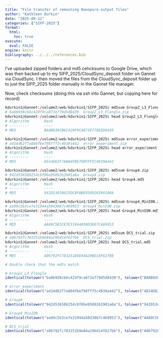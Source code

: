 ```yaml
---
title: "File transfer of remaining Nanopore output files"
author: "Kathleen Durkin"
date: "2025-09-12"
categories: ["SIFP-2025"]
format:
  html:
    toc: true
execute: 
  eval: FALSE
engine: knitr
bibliography: ../../../references.bib
---
```


I've uploaded zipped folders and md5 cehcksums to Google Drive, which was then backed up to my SIFP_2025/CloudSync_deposit folder on Gannet via CloudSync. I then moved the files from the CloudSync_deposit folder up to just the SIFP_2025 folder manually in the Gannet file manager.

Now, check checksums (doing this via ssh into Gannet, but copying here for record)

```r

kdurkin1@Gannet:/volume2/web/kdurkin1/SIFP_2025$ md5sum Group2_L3_Flongle.zip
# ba0b938cb6c429f9ca873e779d5d8439  Group2_L3_Flongle.zip
kdurkin1@Gannet:/volume2/web/kdurkin1/SIFP_2025$ head Group2_L3_Flongle.md5
# Algorithm       Hash                                                                   Path
# ---------       ----                                                                   ----
# MD5             BA0B938CB6C429F9CA873E779D5D8439                                       C:\Users\Public\Documents\LAB...

kdurkin1@Gannet:/volume2/web/kdurkin1/SIFP_2025$ md5sum error_experiment.zip
# ad14d62f7a804fbe798fff5c4939a442  error_experiment.zip
kdurkin1@Gannet:/volume2/web/kdurkin1/SIFP_2025$ head error_experiment.md5
# Algorithm       Hash                                                                   Path
# ---------       ----                                                                   ----
# MD5             AD14D62F7A804FBE798FFF5C4939A442                                       C:\Users\Public\Documents\LAB...

kdurkin1@Gannet:/volume2/web/kdurkin1/SIFP_2025$ md5sum Group4.zip
# 942d53658625dc8f0be9509263901a8a  Group4.zip
kdurkin1@Gannet:/volume2/web/kdurkin1/SIFP_2025$ head Group4.md5
# Algorithm       Hash                                                                   Path
# ---------       ----                                                                   ----
# MD5             942D53658625DC8F0BE9509263901A8A                                       C:\Users\Public\Documents\LAB...

kdurkin1@Gannet:/volume2/web/kdurkin1/SIFP_2025$ md5sum Group4_MinION.zip
# aa89c5b3ce7e31944a50d3867c469953  Group4_MinION.zip
kdurkin1@Gannet:/volume2/web/kdurkin1/SIFP_2025$ head Group4_MinION.md5
# Algorithm       Hash                                                                   Path
# ---------       ----                                                                   ----
# MD5             AA89C5B3CE7E31944A50D3867C469953                                       C:\Users\Public\Documents\LAB...

kdurkin1@Gannet:/volume2/web/kdurkin1/SIFP_2025$ md5sum DCS_trial.zip
# a06792fc783251b9e04a29bd14f627bb  DCS_trial.zip
kdurkin1@Gannet:/volume2/web/kdurkin1/SIFP_2025$ head DCS_trial.md5
# Algorithm       Hash                                                                   Path
# ---------       ----                                                                   ----
# MD5             A06792FC783251B9E04A29BD14F627BB                                       C:\Users\Public\Documents\LAB...

```

```r
# Double check that the md5s match

# Group2_L3_Flongle
identical(tolower("ba0b938cb6c429f9ca873e779d5d8439"), tolower("BA0B938CB6C429F9CA873E779D5D8439"))

# error_experiment
identical(tolower("ad14d62f7a804fbe798fff5c4939a442"), tolower("AD14D62F7A804FBE798FFF5C4939A442"))

# Group4
identical(tolower("942d53658625dc8f0be9509263901a8a"), tolower("942D53658625DC8F0BE9509263901A8A"))

# Group4_MinION
identical(tolower("aa89c5b3ce7e31944a50d3867c469953"), tolower("AA89C5B3CE7E31944A50D3867C469953"))

# DCS_trial
identical(tolower("a06792fc783251b9e04a29bd14f627bb"), tolower("A06792FC783251B9E04A29BD14F627BB"))
```
